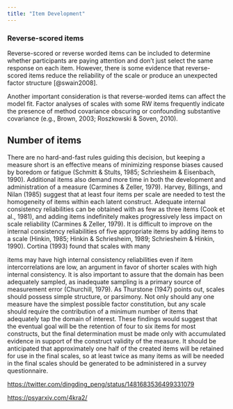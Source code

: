 ```yaml
---
title: "Item Development"
---
```


### Reverse-scored items {.unnumbered}

Reverse-scored or reverse worded items can be included to determine whether participants are paying attention and don't just select the same response on each item. However, there is some evidence that reverse-scored items reduce the reliability of the scale or produce an unexpected factor structure [@swain2008].

Another important consideration is that reverse-worded items can affect the model fit. Factor analyses of scales with some RW items frequently indicate the presence of method covariance obscuring or confounding substantive covariance (e.g., Brown, 2003; Roszkowski & Soven, 2010).

## Number of items

There are no hard-and-fast rules guiding this decision, but keeping a measure short is an effective means of minimizing response biases caused by boredom or fatigue (Schmitt & Stults, 1985; Schriesheim & Eisenbach, 1990). Additional items also demand more time in both the development and administration of a measure (Carmines & Zeller, 1979). Harvey, Billings, and Nilan (1985) suggest that at least four items per scale are needed to test the homogeneity of items within each latent construct. Adequate internal consistency reliabilities can be obtained with as few as three items (Cook et al., 1981), and adding items indefinitely makes progressively less impact on scale reliability (Carmines & Zeller, 1979). It is difficult to improve on the internal consistency reliabilities of five appropriate items by adding items to a scale (Hinkin, 1985; Hinkin & Schriesheim, 1989; Schriesheim & Hinkin, 1990). Cortina (1993) found that scales with many

items may have high internal consistency reliabilities even if item intercorrelations are low, an argument in favor of shorter scales with high internal consistency. It is also important to assure that the domain has been adequately sampled, as inadequate sampling is a primary source of measurement error (Churchill, 1979). As Thurstone (1947) points out, scales should possess simple structure, or parsimony. Not only should any one measure have the simplest possible factor constitution, but any scale should require the contribution of a minimum number of items that adequately tap the domain of interest. These findings would suggest that the eventual goal will be the retention of four to six items for most constructs, but the final determination must be made only with accumulated evidence in support of the construct validity of the measure. It should be anticipated that approximately one half of the created items will be retained for use in the final scales, so at least twice as many items as will be needed in the final scales should be generated to be administered in a survey questionnaire.

<https://twitter.com/dingding_peng/status/1481683536499331079>

<https://psyarxiv.com/4kra2/>
